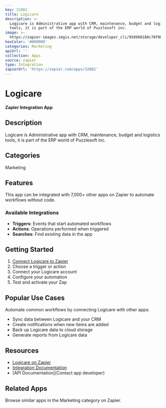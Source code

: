 ```yaml
---
key: 32082
title: Logicare
description: >-
  Logicare is Administrative app with CRM, maintenance, budget and logistics
  tools, it is part of the ERP world of Puzzlesoft inc.
image: >-
  https://zapier-images.imgix.net/storage/developer_cli/958988188c78f0038b8d52b9890f8e8d_2.png?auto=format%2Ccompress&ixlib=python-3.0.0&q=50
hexColor: '#000000'
categories: Marketing
apiUrl: ''
collection: Apps
source: zapier
type: Integration
zapierUrl: 'https://zapier.com/apps/32082'
---
```

# Logicare

**Zapier Integration App**

## Description

Logicare is Administrative app with CRM, maintenance, budget and logistics tools, it is part of the ERP world of Puzzlesoft inc.

## Categories

Marketing

## Features

This app can be integrated with 7,000+ other apps on Zapier to automate workflows without code.

### Available Integrations

- **Triggers**: Events that start automated workflows
- **Actions**: Operations performed when triggered
- **Searches**: Find existing data in the app

## Getting Started

1. [Connect Logicare to Zapier](https://zapier.com/apps/32082)
2. Choose a trigger or action
3. Connect your Logicare account
4. Configure your automation
5. Test and activate your Zap

## Popular Use Cases

Automate common workflows by connecting Logicare with other apps:

- Sync data between Logicare and your CRM
- Create notifications when new items are added
- Back up Logicare data to cloud storage
- Generate reports from Logicare data

## Resources

- [Logicare on Zapier](https://zapier.com/apps/32082)
- [Integration Documentation](https://zapier.com/apps/32082/integrations)
- [API Documentation](Contact app developer)

## Related Apps

Browse similar apps in the Marketing category on Zapier.
